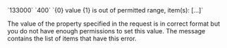 <tr>
<td>`133000`</td>
<td>`400`</td>
<td>`{0} value {1} is out of permitted range, item(s): [...]`</td>
<td>

The value of the property specified in the request is in correct format but you do not have enough permissions to set this value. The message contains the list of items that have this error.

</td>
</tr>